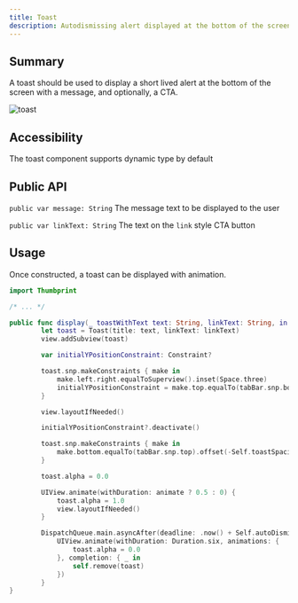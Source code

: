```yaml
---
title: Toast
description: Autodismissing alert displayed at the bottom of the screen
---
```


## Summary

A toast should be used to display a short lived alert at the bottom of the screen with a message, and optionally, a CTA.

![toast](toast.png)

## Accessibility

The toast component supports dynamic type by default

## Public API

`public var message: String` The message text to be displayed to the user

`public var linkText: String` The text on the `link` style CTA button

## Usage

Once constructed, a toast can be displayed with animation.

```swift
import Thumbprint

/* ... */

public func display(_ toastWithText text: String, linkText: String, in view: UIView, animate: Bool = true) {
        let toast = Toast(title: text, linkText: linkText)
        view.addSubview(toast)

        var initialYPositionConstraint: Constraint?

        toast.snp.makeConstraints { make in
            make.left.right.equalToSuperview().inset(Space.three)
            initialYPositionConstraint = make.top.equalTo(tabBar.snp.bottom).constraint
        }

        view.layoutIfNeeded()

        initialYPositionConstraint?.deactivate()

        toast.snp.makeConstraints { make in
            make.bottom.equalTo(tabBar.snp.top).offset(-Self.toastSpacing)
        }

        toast.alpha = 0.0

        UIView.animate(withDuration: animate ? 0.5 : 0) {
            toast.alpha = 1.0
            view.layoutIfNeeded()
        }

        DispatchQueue.main.asyncAfter(deadline: .now() + Self.autoDismissDelay) {
            UIView.animate(withDuration: Duration.six, animations: {
                toast.alpha = 0.0
            }, completion: { _ in
                self.remove(toast)
            })
        }
}
```
